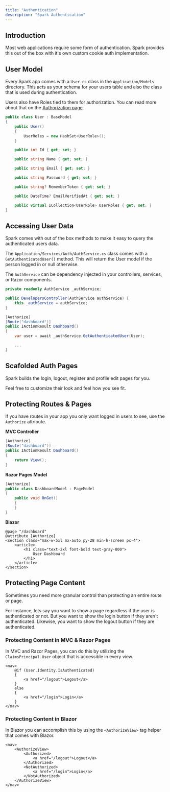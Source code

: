 ```yaml
---
title: "Authentication"
description: "Spark Authentication"
---
```


## Introduction
Most web applications require some form of authentication. Spark provides this out of the box with it's own custom cookie auth implementation.

## User Model
Every Spark app comes with a `User.cs` class in the `Application/Models` directory. This acts as your schema for your users table and also the class that is used during authentication.

Users also have Roles tied to them for authorization. You can read more about that on the [Authorization page](/docs/authorization).
```csharp
public class User : BaseModel
{
    public User()
    {
        UserRoles = new HashSet<UserRole>();
    }

    public int Id { get; set; }

    public string Name { get; set; }

    public string Email { get; set; }

    public string Password { get; set; }

    public string? RememberToken { get; set; }

    public DateTime? EmailVerifiedAt { get; set; }

    public virtual ICollection<UserRole> UserRoles { get; set; }
}
```

## Accessing User Data
Spark comes with out of the box methods to make it easy to query the authenticated users data.

The `Application/Services/Auth/AuthService.cs` class comes with a `GetAuthenticatedUser()` method. This will return the User model if the person logged in or null otherwise.

The `AuthService` can be dependency injected in your controllers, services, or Razor components.
```csharp
private readonly AuthService _authService;

public DevelopersController(AuthService authService) {
    this._authService = authService;
}

[Authorize]
[Route("dashboard")]
public IActionResult Dashboard()
{
    var user = await _authService.GetAuthenticatedUser(User);

    ...
}
```

## Scafolded Auth Pages
Spark builds the login, logout, register and profile edit pages for you. 

Feel free to customize their look and feel how you see fit. 

## Protecting Routes & Pages
If you have routes in your app you only want logged in users to see, use the `Authorize` attribute.

**MVC Controller**
```csharp
[Authorize]
[Route("dashboard")]
public IActionResult Dashboard()
{
    return View();
}
```

**Razor Pages Model**
```csharp
[Authorize]
public class DashboardModel : PageModel
{
    public void OnGet()
    {
    }
}
```

**Blazor**
```razor
@page "/dashboard"
@attribute [Authorize]
<section class="max-w-5xl mx-auto py-28 min-h-screen px-4">
    <article>
        <h1 class="text-2xl font-bold text-gray-800">
            User Dashboard
        </h1>
    </article>
</section>
```

## Protecting Page Content
Sometimes you need more granular control than protecting an entire route or page.

For instance, lets say you want to show a page regardless if the user is authenticated or not. But you want to show the login button if they aren't authenticated. Likewise, you want to show the logout button if they are authenticated.

### Protecting Content in MVC & Razor Pages
In MVC and Razor Pages, you can do this by utilizing the `ClaimsPrincipal.User` object that is accessible in every view.
```razor
<nav>
    @if (User.Identity.IsAuthenticated)
    {
        <a href="/logout">Logout</a>
    }
    else 
    {
        <a href="/login">Login</a>
    }
</nav>
```

### Protecting Content in Blazor
In Blazor you can accomplish this by using the `<AuthorizeView>` tag helper that comes with Blazor.
```razor
<nav>
    <AuthorizeView>
        <Authorized>
            <a href="/logout">Logout</a>
        </Authorized>
        <NotAuthorized>
            <a href="/login">Login</a>
        </NotAuthorized>
    </AuthorizeView>
</nav>
```

